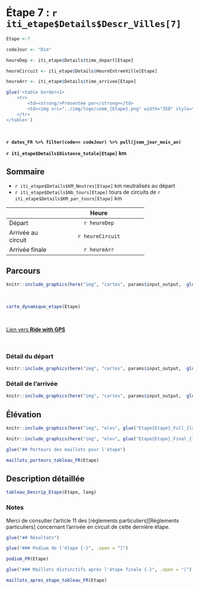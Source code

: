 
<!-- Besoin de changer le # de la ville du titre et la variable Etape et codeJour -->

<!-- Version FR - AVEC circuit d'arrivée -->

<!-- Notes spéciale pour dernière étape -->

# Étape 7 : `r iti_etape$Details$Descr_Villes[7]`

```r
Etape <-7

codeJour <- "Dim"

heureDep <- iti_etape$Details$time_depart[Etape]

heureCircuit <- iti_etape$Details$HeureEntreeVille[Etape]

heureArr <- iti_etape$Details$time_arrivee[Etape]

```

```r

glue('<table border=1>
    <tr>
        <td><strong/>Présentée par</strong></td>
        <td><img src="../img/logo/comm_{Etape}.png" width="350" style="float:right"></td>
    </tr>
</table>')
```

<br/>

**`r dates_FR %>% filter(code== codeJour) %>% pull(jsem_jour_mois_an)`** 

 **`r iti_etape$Details$Distance_totale[Etape]` km**


## Sommaire

- `r iti_etape$Details$KM_Neutres[Etape]` km neutralisés au départ   
- `r iti_etape$Details$Nb_tours[Etape]` tours de circuits de `r iti_etape$Details$KM_par_tours[Etape]` km


----------------------------------------------------
                                              Heure
----------------- ----------------------------------
Départ                                  `r heureDep`

Arrivée au circuit                      `r heureCircuit`

Arrivée finale                         `r heureArr`
----------------------------------------------------

## Parcours

```r

knitr::include_graphics(here("img", "cartes", params$input_output,  glue("Etape{Etape}_Full.png")))

```

<br/>

```r

carte_dynamique_etape(Etape)

```


<br/>


<a href="`r iti_etape$Details$Liens[Etape]`" target="blank">Lien vers <strong>Ride with GPS</strong></a>

<br/>

### Détail du départ


```r

knitr::include_graphics(here("img", "cartes", params$input_output,  glue("Etape{Etape}_Dep.png")))

```

### Détail de l'arrivée

```r

knitr::include_graphics(here("img", "cartes", params$input_output,  glue("Etape{Etape}_Arr.png")))

```


## Élévation

```r

knitr::include_graphics(here("img", "elev", glue("Etape{Etape}_Full_{lang}.png")))

```

```r

knitr::include_graphics(here("img", "elev", glue("Etape{Etape}_Final_{lang}.png")))

```

<!-- impression des porteurs de maillots si existent  -->

```r

glue("## Porteurs des maillots pour l'étape")
```


```r

maillots_porteurs_tableau_FR(Etape)

```

<!-- fin porteur maillots -->

## Description détaillée

```r


tableau_Descrip_Etape(Etape, lang)

```

### Notes {-}

Merci de consulter l'article 11 des [règlements particuliers][Règlements particuliers] concernant l'arrivée en circuit de cette dernière étape.

<!-- impression des résultats si existent  -->

```r

glue("## Résultats")
```


```r

glue("### Podium de l'étape {-}", .open = "[")
```


```r

podium_FR(Etape)

```



```r

glue("### Maillots distinctifs après l'étape finale {-}", .open = "[")
```

```r

maillots_apres_etape_tableau_FR(Etape)

```
